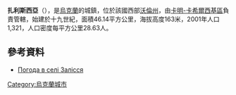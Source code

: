 {{coord|51|32|57|N|24|56|40|E|scale:30000|display=title}}

'''扎利斯西亞'''（{{lang-uk|Залісся}}），是[[烏克蘭|烏克蘭]]的城鎮，位於該國西部[[沃倫州|沃倫州]]，由[[卡明-卡希爾西基區|卡明-卡希爾西基區]]負責管轄，始建於十九世紀，面積46.14平方公里，海拔高度163米，2001年人口1,321，人口密度每平方公里28.63人。

==參考資料==
* [http://weather.in.ua/ua/volynskaja/8351 Погода в селі Залісся] {{Wayback|url=http://weather.in.ua/ua/volynskaja/8351 |date=20111219092332 }}

{{Ukraine-geo-stub}}
[[Category:烏克蘭城市|Category:烏克蘭城市]]